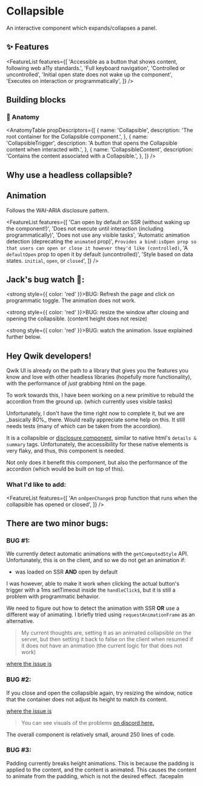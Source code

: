 
<StatusBanner status={statusByComponent.headless.Collapsible} />

# Collapsible

An interactive component which expands/collapses a panel.

<Showcase name="hero" />

## ✨ Features

<FeatureList
  features={[
    'Accessible as a button that shows content, following web a11y standards.',
    'Full keyboard navigation',
    'Controlled or uncontrolled',
    'Initial open state does not wake up the component',
    'Executes on interaction or programmatically',
  ]}
/>

## Building blocks

<CodeSnippet name="building-blocks" />

### 🎨 Anatomy

<AnatomyTable
  propDescriptors={[
    {
      name: 'Collapsible',
      description: 'The root container for the Collapsible component.',
    },
    {
      name: 'CollapsibleTrigger',
      description: 'A button that opens the Collapsible content when interacted with.',
    },
    {
      name: 'CollapsibleContent',
      description: 'Contains the content associated with a Collapsible.',
    },
  ]}
/>

## Why use a headless collapsible?

## Animation

<Showcase name="animation" />

Follows the WAI-ARIA disclosure pattern.

<FeatureList
  features={[
    'Can open by default on SSR (without waking up the component!)',
    'Does not execute until interaction (including programmatically)',
    'Does not use any visible tasks',
    'Automatic animation detection (deprecating the `animated` prop)',
    `Provides a bind:isOpen prop so that users can open or close it however they'd like (controlled)`,
    'A `defaultOpen` prop to open it by default (uncontrolled)',
    'Style based on data states. `initial`, `open`, or `closed`',
  ]}
/>

## Jack's bug watch 🔎:

<strong style={{ color: 'red' }}>BUG:</strong> Refresh the page and click on programmatic toggle.
The animation does not work.

<Showcase name="programmatic" />

<strong style={{ color: 'red' }}>BUG:</strong> resize the window after closing and opening
the collapsible. (content height does not resize)

<Showcase name="no-animation" />

<strong style={{ color: 'red' }}>BUG:</strong> watch the animation. Issue explained further
below.

<Showcase name="padding" />

## Hey Qwik developers!

Qwik UI is already on the path to a library that gives you the features you know and love with other headless libraries (hopefully more functionality), with the performance of _just_ grabbing html on the page.

To work towards this, I have been working on a new primitive to rebuild the accordion from the ground up. (which currently uses visible tasks)

<Note status="warning">
  Unfortunately, I don't have the time right now to complete it, but we are _basically
  80%_ there. Would really appreciate some help on this. It still needs tests (many of
  which can be taken from the accordion).
</Note>

It is a collapsible or [disclosure component](https://www.w3.org/WAI/ARIA/apg/patterns/disclosure/), similar to native html's `details & summary` tags. Unfortunately, the accessibility for these native elements is very flaky, and thus, this component is needed.

Not only does it benefit this component, but also the performance of the accordion (which would be built on top of this).

### What I'd like to add:

<FeatureList
  features={[
    'An `onOpenChange$` prop function that runs when the collapsible has opened or closed',
  ]}
/>

## There are two minor bugs:

### **BUG #1:**

We currently detect automatic animations with the `getComputedStyle` API. Unfortunately, this is on the client, and so we do not get an animation if:

- was loaded on SSR **AND** open by default

I was however, able to make it work when clicking the actual button's trigger with a 1ms setTimeout inside the `handleClick$`, but it is still a problem with programmatic behavior.

We need to figure out how to detect the animation with SSR **OR** use a different way of animating. I briefly tried using `requestAnimationFrame` as an alternative.

> My current thoughts are, setting it as an animated collapsible on the server, but then setting it back to false on the client when resumed if it does not have an animation (the current logic for that does not work)

[where the issue is](https://github.com/thejackshelton/collapsible/blob/main/src/components/collapsible/collapsible-content.tsx#L27)

### **BUG #2:**

If you close and open the collapsible again, try resizing the window, notice that the container does not adjust its height to match its content.

[where the issue is](https://github.com/thejackshelton/collapsible/blob/main/src/components/collapsible/collapsible-trigger.tsx#L16)

> You can see visuals of the problems [on discord here.](https://discord.com/channels/990511757091033108/1040763063533588562/1193628593088106496)

The overall component is relatively small, around 250 lines of code.

### **BUG #3:**

Padding currently breaks height animations. This is because the padding is applied to the content, and the content is animated. This causes the content to animate from the padding, which is not the desired effect. :facepalm
